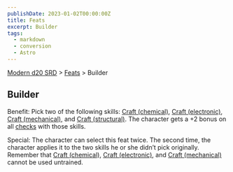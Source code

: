 ```yaml
---
publishDate: 2023-01-02T00:00:00Z
title: Feats
excerpt: Builder
tags:
  - markdown
  - conversion
  - Astro
---
```


[Modern d20 SRD](/#modernD20) > [Feats](modern-d20-srd-feats-index) > Builder

## Builder

Benefit: Pick two of the following skills: [Craft (chemical)](modern-d20-srd-skills-craft-chemical), [Craft (electronic)](modern-d20-srd-skills-craft-electronic), [Craft (mechanical)](modern-d20-srd-skills-craft-mechanical), and
[Craft (structural)](modern-d20-srd-skills-craft-structural). The character
gets a +2 bonus on all [checks](modern-d20-srd-skills-skill-basics-php#skill-check-index) with those skills.

Special: The character can select this feat twice. The second time, the
character applies it to the two skills he or she didn’t pick originally.
Remember that [Craft (chemical)](modern-d20-srd-skills-craft-chemical), [Craft (electronic)](modern-d20-srd-skills-craft-electronic), and [Craft (mechanical)](modern-d20-srd-skills-craft-mechanical) cannot be used
untrained.

